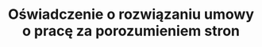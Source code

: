 ---
slug: oswiadczenie-o-rozwiazaniu-umowy-o-prace
title: Oświadczenie o rozwiązaniu umowy o pracę za porozumieniem stron
categories: [biznes, praca]
---